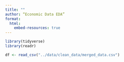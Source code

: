 ```yaml
---
title: ""
author: “Economic Data EDA”
format: 
  html:
    embed-resources: true
---
```


```r
library(tidyverse)
library(readr)
```

```r
df <- read_csv("../data/clean_data/merged_data.csv")
```

```r

```

```r

```

